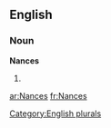 
==English==

===Noun===
'''Nances'''

# {{plural of|[[Nance]]}}

{{anagrams:en/acenns}}
[[Category:English plurals]]

[[ar:Nances]]
[[fr:Nances]]